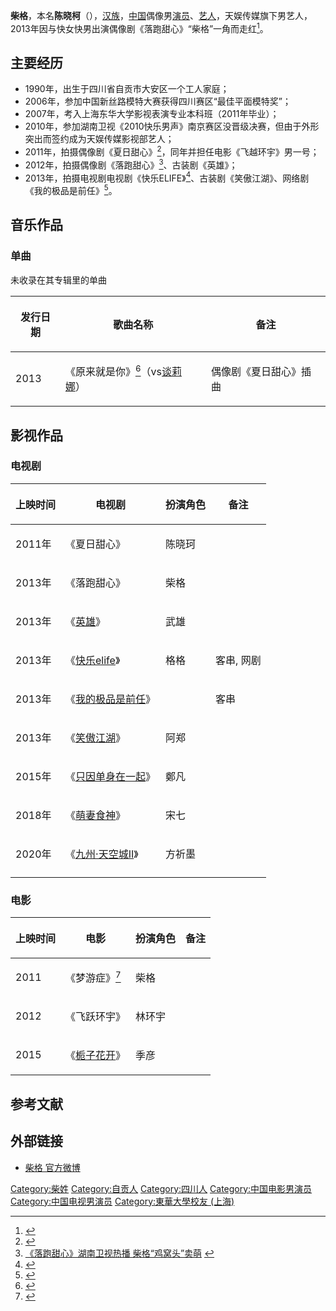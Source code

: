 {{艺人
| 姓名 = 柴格
| 类型 = 男艺人
| 图片 = 
| 图片简介 =  
| 原名 =陈晓柯
| 英文名 = 
| 罗马拼音 =  
| 国籍 ={{PRC}} 
| 民族 = [[汉族|汉族]]
| 出生日期 = {{birth date and age|1990|9|2}}
| 出生地點 ={{CHN}}[[四川省|四川省]][[自贡市|自贡市]][[大安区_(自贡市)|大安区]] 
| 职业     = [[演员|演员]]、[[艺人|艺人]]
| 语言     = [[汉语|汉语]] 
| 教育程度 = [[东华大学_(上海)|东华大学]] 
| 宗教信仰 = 
| 音乐类型 = [[华语流行|华语流行]]
| 活跃年代 =2010年-至今
| 唱片公司 = [[天娱传媒|天娱传媒]]（2010-至今） 
| 经纪公司 = [[天娱传媒|天娱传媒]]（2010-至今）}}

'''柴格'''，本名'''陈晓柯'''（{{bd|1990年|9月2日|catIdx=C柴}}），[[汉族|汉族]]，[[中国|中国]]偶像男[[演员|演员]]、[[艺人|艺人]]，天娱传媒旗下男艺人，2013年因与快女快男出演偶像剧《落跑甜心》“柴格”一角而走红<ref>{{Cite web |url=http://yule.sohu.com/20130223/n366813242.shtml |title=《落跑甜心》成就柴格 “口头禅”引热潮 |access-date=2014-04-11 |archive-date=2016-03-04 |archive-url=https://web.archive.org/web/20160304222542/http://yule.sohu.com/20130223/n366813242.shtml |dead-url=no }}</ref>。

==主要经历==
*1990年，出生于四川省自贡市大安区一个工人家庭；
*2006年，参加中国新丝路模特大赛获得四川赛区“最佳平面模特奖”；
*2007年，考入上海东华大学影视表演专业本科班（2011年毕业）；
*2010年，参加湖南卫视《2010快乐男声》南京赛区没晋级决赛，但由于外形突出而签约成为天娱传媒影视部艺人；
*2011年，拍摄偶像剧《夏日甜心》<ref>{{Cite web |url=http://ent.qq.com/a/20110727/000431.htm |title=《夏日甜心》点击破2千万 柴格当选“羊姐夫” |access-date=2014-04-11 |archive-date=2014-04-13 |archive-url=https://web.archive.org/web/20140413154915/http://ent.qq.com/a/20110727/000431.htm |dead-url=no }}</ref>，同年并担任电影《飞越环宇》男一号；
*2012年，拍摄偶像剧《落跑甜心》<ref>[http://www.sznews.com/ent/content/2013-02/18/content_7714351.htm 《落跑甜心》湖南卫视热播 柴格“鸡窝头”卖萌] {{Wayback|url=http://www.sznews.com/ent/content/2013-02/18/content_7714351.htm |date=20150924112754 }}</ref>、古装剧《英雄》；
*2013年，拍摄电视剧电视剧《快乐ELIFE》<ref>{{Cite web |url=http://www.hunantv.com/c/20130902/0857289697.html |title=柴格加盟何炅新戏 饰演“咖啡店小王子” |access-date=2014-04-11 |archive-date=2015-09-24 |archive-url=https://web.archive.org/web/20150924041808/http://www.hunantv.com/c/20130902/0857289697.html |dead-url=no }}</ref>、古装剧《笑傲江湖》、网络剧《我的极品是前任》<ref>{{Cite web |url=http://ent.southcn.com/8/2013-05/20/content_69246979.htm |title=柴格清新亮相上线仪式 爆笑出演“极品男友” |access-date=2014-04-11 |archive-url=https://web.archive.org/web/20140413141606/http://ent.southcn.com/8/2013-05/20/content_69246979.htm |archive-date=2014-04-13 |dead-url=yes }}</ref>。

==音乐作品==
===单曲===
未收录在其专辑里的单曲
{| class="wikitable"
|-
! 发行日期  !! 歌曲名称 !! 备注 
|-
| 2013 || 《原来就是你》<ref>{{Cite web |url=http://ent.163.com/13/0326/15/8QTCHL4D00031H0O.html |title=谈莉娜柴格演绎"欢喜冤家" 《原来就是你》首播 |access-date=2014-04-11 |archive-date=2020-09-22 |archive-url=https://web.archive.org/web/20200922022745/http://ent.163.com/13/0326/15/8QTCHL4D00031H0O.html |dead-url=no }}</ref>（vs[[谈莉娜|谈莉娜]]）  ||偶像剧《夏日甜心》插曲
|}

==影视作品==
===电视剧===
{| class="wikitable"
|-
! 上映时间 !! 电视剧 !! 扮演角色  !!备注
|-
| 2011年 || 《夏日甜心》 || 陈晓珂  ||
|-
| 2013年 || 《落跑甜心》 || 柴格   ||
|-
| 2013年 || 《[[英雄_(2013年電視劇)|英雄]]》 || 武雄  ||
|-
| 2013年 || 《[[快乐elife|快乐elife]]》 || 格格  || 客串, 网剧
|-
| 2013年 || 《[[我的极品是前任|我的极品是前任]]》 ||   ||客串
|-
| 2013年 || 《[[笑傲江湖_(2013年電視劇)|笑傲江湖]]》 || 阿郑  ||
|-
| 2015年 || 《[[只因单身在一起|只因单身在一起]]》 ||  	鄭凡  ||
|-
| 2018年 || 《[[萌妻食神|萌妻食神]]》 ||  	宋七  ||
|-
| 2020年 || 《[[九州·天空城II|九州·天空城II]]》 ||  	方祈墨 ||
|-
|}

===电影===
{| class="wikitable"
|-
! 上映时间 !! 电影 !! 扮演角色  !!备注
|-
| 2011 || 《梦游症》<ref>{{Cite web |url=http://ent.163.com/11/1118/12/7J52GRDM00032DGD.html |title=“羊姐夫”柴格结缘洪辰 演快女微电影显实力 |access-date=2014-04-11 |archive-date=2014-04-13 |archive-url=https://web.archive.org/web/20140413145700/http://ent.163.com/11/1118/12/7J52GRDM00032DGD.html |dead-url=no }}</ref> || 柴格 ||
|- 
| 2012 || 《飞跃环宇》 || 林环宇 || 
|- 
| 2015 ||《[[栀子花开_(电影)|栀子花开]]》 || 季彦 ||
|}

==参考文献==
{{reflist}}

==外部链接== 
*[http://weibo.com/chaige0902 柴格 官方微博] {{Wayback|url=http://weibo.com/chaige0902 |date=20140414003650 }} 
  
{{DEFAULTSORT:C柴}}
[[Category:柴姓|Category:柴姓]]
[[Category:自贡人|Category:自贡人]]
[[Category:四川人|Category:四川人]] 
[[Category:中国电影男演员|Category:中国电影男演员]]
[[Category:中国电视男演员|Category:中国电视男演员]]
[[Category:東華大學校友_(上海)|Category:東華大學校友 (上海)]]